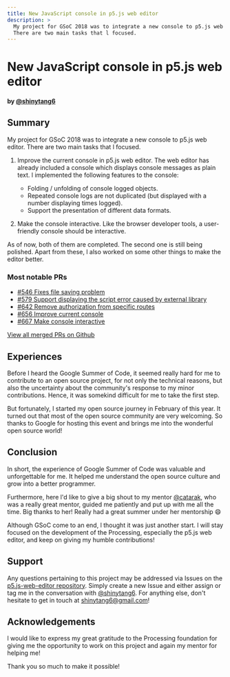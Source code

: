 ```yaml
---
title: New JavaScript console in p5.js web editor
description: >
  My project for GSoC 2018 was to integrate a new console to p5.js web editor.
  There are two main tasks that l focused.
---
```

# New JavaScript console in p5.js web editor

#### by [@shinytang6](https://github.com/shinytang6)

## Summary

My project for GSoC 2018 was to integrate a new console to p5.js web editor. There are two main tasks that l focused.

1. Improve the current console in p5.js web editor. The  web editor has already included a console which displays console messages as plain text. l implemented the following features to the console:

   * Folding / unfolding of console logged objects.
   * Repeated console logs are not duplicated (but displayed with a number displaying times logged).
   * Support the presentation of different data formats.
2. Make the console interactive. Like the browser developer tools, a user-friendly console should be interactive.

As of now, both of them are completed. The second one is still being polished. Apart from these, l also worked on
some other things to make the editor better.

### Most notable PRs

* [#546 Fixes file saving problem ](https://github.com/processing/p5.js-web-editor/pull/546)
* [#579 Support displaying the script error caused by external library](https://github.com/processing/p5.js-web-editor/pull/579)
* [#642 Remove authorization from specific routes](https://github.com/processing/p5.js-web-editor/pull/642)
* [#656 Improve current console](https://github.com/processing/p5.js-web-editor/pull/656)
* [#667 Make console interactive](https://github.com/processing/p5.js-web-editor/pull/667)

[View all merged PRs on Github](https://github.com/processing/p5.js-web-editor/pulls?utf8=%E2%9C%93\&q=is%3Apr+author%3Ashinytang6)

## Experiences

Before l heard the Google Summer of Code, it seemed really hard for me to contribute to an open source project, for not only the technical reasons, but also the uncertainty about the community's response to my minor contributions. Hence, it was somekind difficult for me to take the first step.

But fortunately, I started my open source journey in February of this year. It turned out that most of the open source community are very welcoming. So thanks to Google for hosting this event and brings me into the wonderful open source world!

## Conclusion

In short, the experience of Google Summer of Code was valuable and unforgettable for me. It helped me understand the open source culture and grow into a better programmer.

Furthermore, here l'd like to give a big shout to my mentor [@catarak](https://github.com/catarak), who was a really great mentor, guided me patiently and put up with me all the time. Big thanks to her! Really had a great summer under her mentorship :smile:

Although GSoC come to an end, l thought it was just another start. l will stay focused on the development of the Processing, especially the p5.js web editor, and keep on giving my humble contributions!

## Support

Any questions pertaining to this project may be addressed via Issues on the [p5.js-web-editor repository](https://github.com/processing/p5.js-web-editor). Simply create a new Issue and either assign or tag me in the conversation with [@shinytang6](https://github.com/shinytang6). For anything else, don't hesitate to get in touch at [shinytang6@gmail.com](mailto:shinytang6@gmail.com)!

## Acknowledgements

l would like to express my great gratitude to the Processing foundation for giving me the opportunity to work on this project and again my mentor for helping me!

Thank you so much to make it possible!

